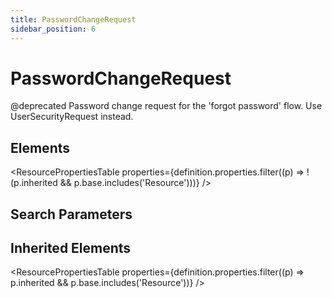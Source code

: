 ```yaml
---
title: PasswordChangeRequest
sidebar_position: 6
---
```



# PasswordChangeRequest

@deprecated Password change request for the 'forgot password' flow. Use <Link to="/docs/api/fhir/medplum/usersecurityrequest">UserSecurityRequest</Link> instead.

<Tabs queryString="section">
  <TabItem value="schema" label="Schema" default>

## Elements

<ResourcePropertiesTable
  properties={definition.properties.filter((p) => !(p.inherited && p.base.includes('Resource')))}
/>

## Search Parameters

<SearchParamsTable searchParams={definition.searchParameters} />

## Inherited Elements

<ResourcePropertiesTable properties={definition.properties.filter((p) => p.inherited && p.base.includes('Resource'))} />

  </TabItem>

</Tabs>
